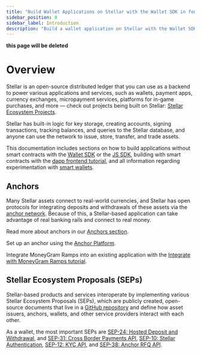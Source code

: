 ```yaml
---
title: "Build Wallet Applications on Stellar with the Wallet SDK in four languages"
sidebar_position: 0
sidebar_label: Introduction
description: "Build a wallet application on Stellar with the Wallet SDK using Typescript, Flutter, Kotlin or Swift. Explore key features, setup steps, and best practices."
---
```


**this page will be deleted**

# Overview

Stellar is an open-source distributed ledger that you can use as a backend to power various applications and services, such as wallets, payment apps, currency exchanges, micropayment services, platforms for in-game purchases, and more — check out projects being built on Stellar: [Stellar Ecosystem Projects](https://stellar.org/ecosystem/projects#Projects).

Stellar has built-in logic for key storage, creating accounts, signing transactions, tracking balances, and queries to the Stellar database, and anyone can use the network to issue, store, transfer, and trade assets.

This documentation includes sections on how to build applications without smart contracts with the [Wallet SDK](./wallet/overview.mdx) or the [JS SDK](./example-application-tutorial/overview.mdx), building with smart contracts with the [dapp frontend tutorial](./dapp-frontend.mdx), and all information regarding experimentation with [smart wallets](./smart-wallets.mdx).

## Anchors

Many Stellar assets connect to real-world currencies, and Stellar has open protocols for integrating deposits and withdrawals of these assets via the [anchor network](https://stellar.org/learn/anchor-basics). Because of this, a Stellar-based application can take advantage of real banking rails and connect to real money.

Read more about anchors in our [Anchors section](../../learn/fundamentals/anchors.mdx).

Set up an anchor using the [Anchor Platform](/platforms/anchor-platform).

Integrate MoneyGram Ramps into an existing application with the [Integrate with MoneyGram Ramps tutorial](https://developer.moneygram.com/moneygram-developer/docs/integrate-moneygram-ramps).

## Stellar Ecosystem Proposals (SEPs)

Stellar-based products and services interoperate by implementing various Stellar Ecosystem Proposals (SEPs), which are publicly created, open-source documents that live in a [GitHub repository](https://github.com/stellar/stellar-protocol/tree/master/ecosystem#stellar-ecosystem-proposals-seps) and define how asset issuers, anchors, wallets, and other service providers interact with each other.

As a wallet, the most important SEPs are [SEP-24: Hosted Deposit and Withdrawal](https://github.com/stellar/stellar-protocol/blob/master/ecosystem/sep-0024.md), and [SEP-31: Cross Border Payments API](https://github.com/stellar/stellar-protocol/blob/master/ecosystem/sep-0031.md), [SEP-10: Stellar Authentication](https://github.com/stellar/stellar-protocol/blob/master/ecosystem/sep-0010.md), [SEP-12: KYC API](https://github.com/stellar/stellar-protocol/blob/master/ecosystem/sep-0012.md), and [SEP-38: Anchor RFQ API](https://github.com/stellar/stellar-protocol/blob/master/ecosystem/sep-0038.md).
